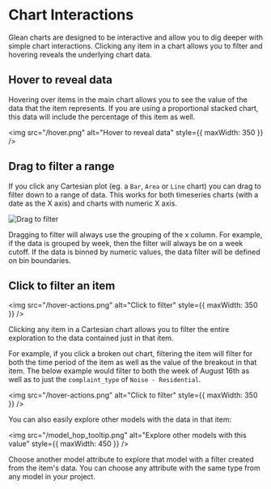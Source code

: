 
# Chart Interactions

Glean charts are designed to be interactive and allow you to dig deeper with simple chart interactions. Clicking any item in a chart allows you to filter and hovering reveals the underlying chart data.

## Hover to reveal data

Hovering over items in the main chart allows you to see the value of the data that the item represents. If you are using a proportional stacked chart, this data will include the percentage of this item as well.

<img src="/hover.png" alt="Hover to reveal data" style={{ maxWidth: 350 }} />

## Drag to filter a range

If you click any Cartesian plot (eg. a `Bar`, `Area` or `Line` chart) you can drag to filter down to a range of data. This works for both timeseries charts (with a date as the X axis) and charts with numeric X axis.

![Drag to filter](/drag_to_filter.png)

<Callout type="info">
  Dragging to filter will always use the grouping of the x column. For example,
  if the data is grouped by week, then the filter will always be on a week
  cutoff. If the data is binned by numeric values, the data filter will be
  defined on bin boundaries.
</Callout>

## Click to filter an item
<img src="/hover-actions.png" alt="Click to filter" style={{ maxWidth: 350 }} />

Clicking any item in a Cartesian chart allows you to filter the entire exploration to the data contained just in that item.

For example, if you click a broken out chart, filtering the item will filter for both the time period of the item as well as the value of the breakout in that item. The below example would filter to both the week of August 16th as well as to just the `complaint_type` of `Noise - Residential`.

<img src="/hover-actions.png" alt="Click to filter" style={{ maxWidth: 350 }} />

You can also easily explore other models with the data in that item: 

<img src="/model_hop_tooltip.png" alt="Explore other models with this value" style={{ maxWidth: 450 }} />

Choose another model attribute to explore that model with a filter created from the item's data. You can choose any attribute with the same type from any model in your project. 